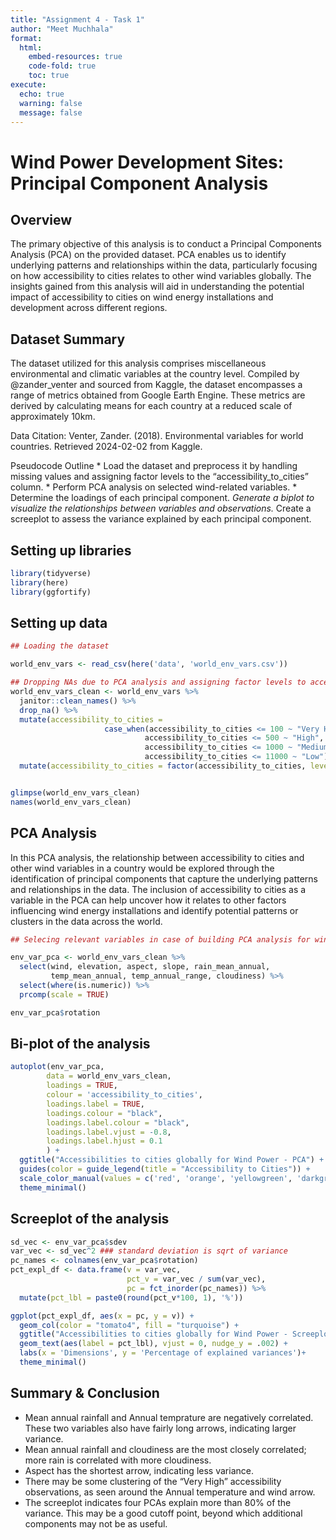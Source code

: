 ```yaml
---
title: "Assignment 4 - Task 1"
author: "Meet Muchhala"
format: 
  html:
    embed-resources: true
    code-fold: true
    toc: true
execute:
  echo: true
  warning: false
  message: false
---
```


# Wind Power Development Sites: Principal Component Analysis

## Overview
The primary objective of this analysis is to conduct a Principal Components Analysis (PCA) on the provided dataset. PCA enables us to identify underlying patterns and relationships within the data, particularly focusing on how accessibility to cities relates to other wind variables globally. The insights gained from this analysis will aid in understanding the potential impact of accessibility to cities on wind energy installations and development across different regions.

## Dataset Summary
The dataset utilized for this analysis comprises miscellaneous environmental and climatic variables at the country level. Compiled by @zander_venter and sourced from Kaggle, the dataset encompasses a range of metrics obtained from Google Earth Engine. These metrics are derived by calculating means for each country at a reduced scale of approximately 10km.

Data Citation:
Venter, Zander. (2018). Environmental variables for world countries. Retrieved 2024-02-02 from Kaggle.

Pseudocode Outline
* Load the dataset and preprocess it by handling missing values and assigning factor levels to the "accessibility_to_cities" column.
* Perform PCA analysis on selected wind-related variables.
* Determine the loadings of each principal component.
*Generate a biplot to visualize the relationships between variables and observations.
* Create a screeplot to assess the variance explained by each principal component.

## Setting up libraries

```r
library(tidyverse)
library(here)
library(ggfortify)

```

## Setting up data

```r

## Loading the dataset

world_env_vars <- read_csv(here('data', 'world_env_vars.csv'))

## Dropping NAs due to PCA analysis and assigning factor levels to accessibility column
world_env_vars_clean <- world_env_vars %>%
  janitor::clean_names() %>%
  drop_na() %>% 
  mutate(accessibility_to_cities =
                     case_when(accessibility_to_cities <= 100 ~ "Very High", 
                              accessibility_to_cities <= 500 ~ "High",
                              accessibility_to_cities <= 1000 ~ "Medium",
                              accessibility_to_cities <= 11000 ~ "Low")) %>% 
  mutate(accessibility_to_cities = factor(accessibility_to_cities, levels = c('Low', 'Medium', 'High', 'Very High')))


glimpse(world_env_vars_clean)
names(world_env_vars_clean)
```
## PCA Analysis 

In this PCA analysis, the relationship between accessibility to cities and other wind variables in a country would be explored through the identification of principal components that capture the underlying patterns and relationships in the data. The inclusion of accessibility to cities as a variable in the PCA can help uncover how it relates to other factors influencing wind energy installations and identify potential patterns or clusters in the data across the world. 

```r

## Selecing relevant variables in case of building PCA analysis for wind energy installations and development country-wise

env_var_pca <- world_env_vars_clean %>% 
  select(wind, elevation, aspect, slope, rain_mean_annual, 
         temp_mean_annual, temp_annual_range, cloudiness) %>% 
  select(where(is.numeric)) %>%
  prcomp(scale = TRUE)

env_var_pca$rotation

```

## Bi-plot of the analysis

```r

autoplot(env_var_pca,
     	data = world_env_vars_clean,
     	loadings = TRUE,
     	colour = 'accessibility_to_cities',
     	loadings.label = TRUE,
     	loadings.colour = "black",
     	loadings.label.colour = "black",
     	loadings.label.vjust = -0.8,
     	loadings.label.hjust = 0.1
     	) +
  ggtitle("Accessibilities to cities globally for Wind Power - PCA") +
  guides(color = guide_legend(title = "Accessibility to Cities")) +
  scale_color_manual(values = c('red', 'orange', 'yellowgreen', 'darkgreen')) +
  theme_minimal()
```

## Screeplot of the analysis

```r
sd_vec <- env_var_pca$sdev
var_vec <- sd_vec^2 ### standard deviation is sqrt of variance
pc_names <- colnames(env_var_pca$rotation)
pct_expl_df <- data.frame(v = var_vec,
                          pct_v = var_vec / sum(var_vec),
                          pc = fct_inorder(pc_names)) %>%
  mutate(pct_lbl = paste0(round(pct_v*100, 1), '%'))

ggplot(pct_expl_df, aes(x = pc, y = v)) +
  geom_col(color = "tomato4", fill = "turquoise") +
  ggtitle("Accessibilities to cities globally for Wind Power - Screeplot")+
  geom_text(aes(label = pct_lbl), vjust = 0, nudge_y = .002) +
  labs(x = 'Dimensions', y = 'Percentage of explained variances')+
  theme_minimal()
```

## Summary & Conclusion

* Mean annual rainfall and Annual temprature are negatively correlated. These two variables also have fairly long arrows, indicating larger variance.
* Mean annual rainfall and cloudiness are the most closely correlated; more rain is correlated with more 
cloudiness.
* Aspect has the shortest arrow, indicating less variance. 
* There may be some clustering of the "Very High" accessibility observations, as seen around the Annual temperature and wind arrow. 
* The screeplot indicates four PCAs explain more than 80% of the variance. This may be a good cutoff point, beyond which additional components may not be as useful.

